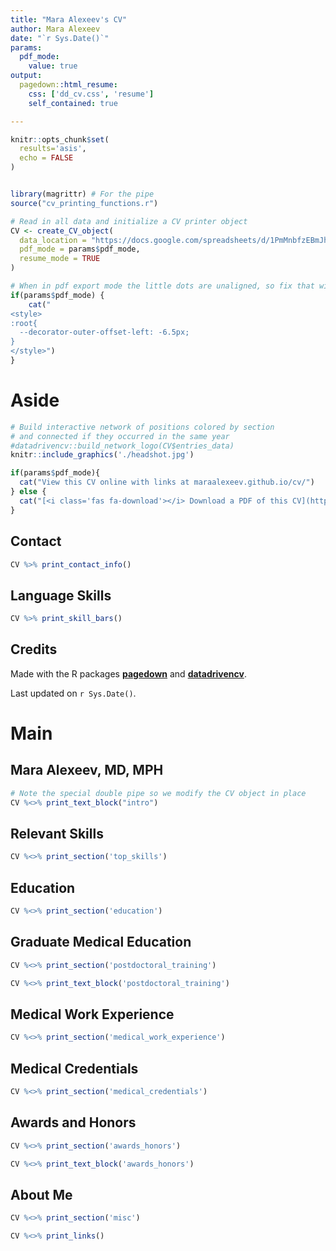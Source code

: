 ```yaml
---
title: "Mara Alexeev's CV"
author: Mara Alexeev
date: "`r Sys.Date()`"
params:
  pdf_mode:
    value: true
output:
  pagedown::html_resume:
    css: ['dd_cv.css', 'resume']
    self_contained: true

---
```


```r
knitr::opts_chunk$set(
  results='asis', 
  echo = FALSE
)


library(magrittr) # For the pipe
source("cv_printing_functions.r")

# Read in all data and initialize a CV printer object
CV <- create_CV_object(
  data_location = "https://docs.google.com/spreadsheets/d/1PmMnbfzEBmJhW71NHlgDGSlvhLdd4MQRCHSDBBNWqtQ",  
  pdf_mode = params$pdf_mode,
  resume_mode = TRUE
)
```


```r
# When in pdf export mode the little dots are unaligned, so fix that with some conditional CSS.
if(params$pdf_mode) {
    cat("
<style>
:root{
  --decorator-outer-offset-left: -6.5px;
}
</style>")
}
```


Aside
================================================================================

```r
# Build interactive network of positions colored by section
# and connected if they occurred in the same year
#datadrivencv::build_network_logo(CV$entries_data)
knitr::include_graphics('./headshot.jpg')
```


```r
if(params$pdf_mode){
  cat("View this CV online with links at maraalexeev.github.io/cv/")
} else {
  cat("[<i class='fas fa-download'></i> Download a PDF of this CV](https://github.com/MaraAlexeev/cv/raw/master/docs/public_cv.pdf)")
}
```

Contact {#contact}
--------------------------------------------------------------------------------

```r
CV %>% print_contact_info()
```



Language Skills {#skills}
--------------------------------------------------------------------------------

```r
CV %>% print_skill_bars()
```



Credits {#credits}
--------------------------------------------------------------------------------

Made with the R packages [**pagedown**](https://github.com/rstudio/pagedown) and [**datadrivencv**](https://github.com/nstrayer/datadrivencv). 

Last updated on `r Sys.Date()`.



Main
================================================================================

Mara Alexeev, MD, MPH {#title}
--------------------------------------------------------------------------------

```r
# Note the special double pipe so we modify the CV object in place
CV %<>% print_text_block("intro") 
```

Relevant Skills {data-icon=fingerprint data-concise=true}
--------------------------------------------------------------------------------

```r
CV %<>% print_section('top_skills')
```


Education {data-icon=graduation-cap data-concise=true}
--------------------------------------------------------------------------------

```r
CV %<>% print_section('education')
```


Graduate Medical Education  {data-icon=hospital data-concise=true}
--------------------------------------------------------------------------------

```r
CV %<>% print_section('postdoctoral_training')
```

::: aside
```r
CV %<>% print_text_block('postdoctoral_training')
```
:::

Medical Work Experience {data-icon=user-md data-concise=true}
--------------------------------------------------------------------------------

```r
CV %<>% print_section('medical_work_experience')
```

<!-- These breaks just force a new page so section doesn't get cut off -->

Medical Credentials  {data-icon=medkit data-concise=true}
--------------------------------------------------------------------------------

```r
CV %<>% print_section('medical_credentials')
```

Awards and Honors  {data-icon=star data-concise=true}
--------------------------------------------------------------------------------

```r
CV %<>% print_section('awards_honors')
```

::: aside
```r
CV %<>% print_text_block('awards_honors')
```
:::

About Me {data-icon=flag data-concise=true}
--------------------------------------------------------------------------------

```r
CV %<>% print_section('misc')
```

```r
CV %<>% print_links()
```

